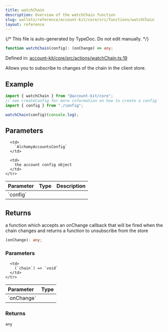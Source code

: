 ```yaml
---
title: watchChain
description: Overview of the watchChain function
slug: wallets/reference/account-kit/core/src/functions/watchChain
layout: reference
---
```


{/* This file is auto-generated by TypeDoc. Do not edit manually. */}

```ts
function watchChain(config): (onChange) => any;
```

Defined in: [account-kit/core/src/actions/watchChain.ts:19](https://github.com/alchemyplatform/aa-sdk/blob/9df5be8c23af4e472bcb503c17766b16da0ad87d/account-kit/core/src/actions/watchChain.ts#L19)

Allows you to subscribe to changes of the chain in the client store.

## Example

```ts
import { watchChain } from "@account-kit/core";
// see createConfig for more information on how to create a config
import { config } from "./config";

watchChain(config)(console.log);
```

## Parameters

<table>
  <thead>
    <tr>
      <th align="left">Parameter</th>
      <th align="left">Type</th>
      <th align="left">Description</th>
    </tr>
  </thead>

  <tbody>
    <tr>
      <td>
        `config`
      </td>

      <td>
        `AlchemyAccountsConfig`
      </td>

      <td>
        the account config object
      </td>
    </tr>

  </tbody>
</table>

## Returns

a function which accepts an onChange callback that will be fired when the chain changes and returns a function to unsubscribe from the store

```ts
(onChange): any;
```

### Parameters

<table>
  <thead>
    <tr>
      <th align="left">Parameter</th>
      <th align="left">Type</th>
    </tr>
  </thead>

  <tbody>
    <tr>
      <td>
        `onChange`
      </td>

      <td>
        (`chain`) => `void`
      </td>
    </tr>

  </tbody>
</table>

### Returns

`any`
